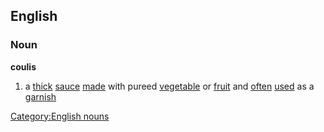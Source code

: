 ==English==
===Noun===
'''coulis'''

#a [[thick]] [[sauce]] [[made]] with pureed [[vegetable]] or [[fruit]] and [[often]] [[used]] as a [[garnish]]

[[Category:English nouns]]